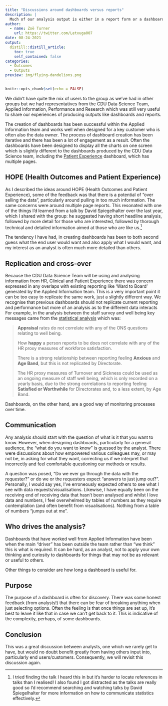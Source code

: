```yaml
---
title: "Discussions around dashboards versus reports"
description: |
  Much of our analysis output is either in a report form or a dashboard, sometimes both. This discussion was to understand people's experiences, preferences and any difficulties they encounter.
author:
  - name: Zoë Turner
    url: https://twitter.com/Letxuga007
date: 08-24-2021
output:
  distill::distill_article:
    toc: true
    self_contained: false
categories:
  - Outcomes
  - Outputs
preview: img/flying-dandelions.png    
---
```



```r
knitr::opts_chunk$set(echo = FALSE)
```

We didn't have quite the mix of users to the group as we've had in other groups but we had representatives from the CDU Data Science Team, Applied Information, Performance and Research which was still very useful to share our experiences of producing outputs like dashboards and reports. 

The creation of dashboards has been successful within the Applied Information team and works well when designed for a key customer who is often also the data owner. The process of dashboard creation has been iterative and there has been a lot of engagement as a result. Often the dashboards have been designed to display all the charts on one screen which is slightly different to the dashboards produced by the CDU Data Science team, including the [Patient Experience](https://involve.nottshc.nhs.uk:8443/experience_b/) dashboard, which has multiple pages.

## HOPE (Health Outcomes and Patient Experience)

As I described the ideas around HOPE (Health Outcomes and Patient Experience), some of the feedback was that there is a potential of "over selling the data", particularly around pulling in too much information. The same concerns were around multiple page reports. This resonated with one of the things I'd learned from a talk by David Spiegelhalter over the last year, which I shared with the group: he suggested having short headline analysis, followed by more detail for those who are interested, followed by thorough technical and detailed information aimed at those who are like us.[^1]

[^1]:I tried finding the talk I heard this in but it's harder to locate references in talks than I realised! I also found I got distracted as the talks are really good so I'd recommend searching and watching talks by David Spiegelhalter for more information on how to communicate statistics effectively.

The tendency I have had, in creating dashboards has been to both second guess what the end user would want and also apply what I would want, and my interest as an analyst is often much more detailed than others.

## Replication and cross-over

Because the CDU Data Science Team will be using and analysing information from HR, Clinical and Patient Experience there was concern expressed in any overlaps with existing reporting like 'Ward to Board' generated by the Applied Information team. This is a very important point it can be too easy to replicate the same work, just a slightly different way. We recognise that previous dashboards should not replicate current reporting and performance but more of an analysis as to the different data interacts For example, in the analysis between the staff survey and well being key messages came from the [statistical analysis](https://github.com/Lextuga007/HR/blob/main/Survey%20Correlations.Rmd) which was:

>**Appraisal** rates do not correlate with any of the ONS questions relating to well being.
>
>How **happy** a person reports to be does not correlate with any of the HR proxy measures of workforce satisfaction.
>
>There is a strong relationship between reporting feeling **Anxious** and **Age Band**, but this is not replicated by Directorate.
>
>The HR proxy measures of Turnover and Sickness could be used as an ongoing measure of staff well being, which is only recorded on a yearly basis, due to the strong correlations to reporting feeling **Satisfied or Worthwhile** for Directorates and, to a less extent, by Age Band.

Dashboards, on the other hand, are a good way of monitoring processes over time.

## Communication

Any analysis should start with the question of what is it that you want to know. However, when designing dashboards, particularly for a general audience, the "what do you want to know" is guessed by the analyst. There were discussions about how empowered various colleagues may, or may not be, in asking for what they want, correcting us if we interpret that incorrectly and feel comfortable questioning our methods or results.

A question was posed, "Do we ever go through the data with the requester?" or do we or the requesters expect "answers to just jump out?". Personally, I would say yes, I've erroneously expected others to see what I see with data requests/visualisations. Likewise,  I have equally been on the receiving end of receiving data that hasn't been analysed and whilst I love data and numbers, I feel overwhelmed by tables of numbers as they require contemplation (and often benefit from visualisations). Nothing from a table of numbers "jumps out at me".

## Who drives the analysis?

Dashboards that have worked well from Applied Information have been when the main "driver" has been outside the team rather than "we think" this is what is required. It can be hard, as an analyst, not to apply your own thinking and curiosity to dashboards for things that may not be as relevant or useful to others. 

Other things to consider are how long a dashboard is useful for.

## Purpose

The purpose of a dashboard is often for discovery. There was some honest feedback (from analysts!) that there can be fear of breaking anything when just selecting options. Often the feeling is that once things are set up, it's best to leave it like that in case we can't get back to it. This is indicative of the complexity, perhaps, of some dashboards.

## Conclusion

This was a great discussion between analysts, one which we rarely get to have, but would no doubt benefit greatly from having others input into, particularly end users/customers. Consequently, we will revisit this discussion again.